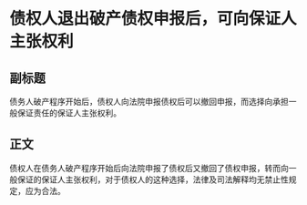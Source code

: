 # 债权人退出破产债权申报后，可向保证人主张权利
## 副标题
债务人破产程序开始后，债权人向法院申报债权后可以撤回申报，而选择向承担一般保证责任的保证人主张权利。
## 正文
债权人在债务人破产程序开始后向法院申报了债权后又撤回了债权申报，转而向一般保证的保证人主张权利，对于债权人的这种选择，法律及司法解释均无禁止性规定，应为合法。
